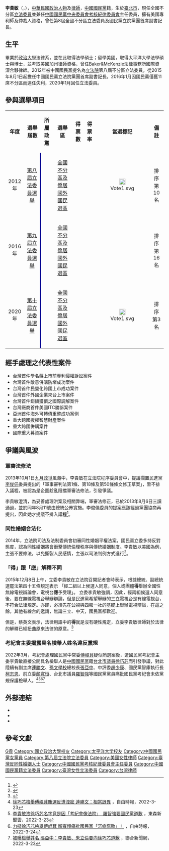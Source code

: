 {{newsrelease|time=2015-07-15T00:59:43+00:00}}
{{Infobox AM
| name                = 李貴敏<br/>Lí Kuì-bín<br/><small>Lee, Guei-Min</small>
| image               = 李貴敏委員.jpg
| order = {{ROC}}第8、10屆[[立法委員|立法委員]]
| term_start   = 2020年2月1日
| term_end    = 
| constituency = [[全國不分區及僑居國外國民立法委員選舉區|全國不分區及僑居國外國民立法委員選舉區]]
| term_start1   = 2012年2月1日
| term_end1    = 2016年1月31日
| constituency1 = 全國不分區及僑居國外國民立法委員選舉區
| birth_place         = {{ROC}}[[臺灣省|臺灣省]][[臺北市_(省轄市)|臺北市]]（今[[臺北市|臺北市]]）
| birth_date          = {{birth date and age|1959|12|11}}
| sex                 = 女
| nationality         = {{ROC}}
| party               = {{Kmt|19px}}
| module       = {{Infobox Chinese|child=yes|hide=no
| t            = 李貴敏
| tl           = Lí Kuì-bín}}
| educate =
*[[國立政治大學|國立政治大學]]法律學系學士、碩士畢業<br>
*[[美国|美国]][[太平洋大學|太平洋大學]]法學碩士、博士畢業
| past = 
*第8屆[[立法委員|立法委員]]
*金典法律事務所所長
*[[交通大學|交通大學]]科法所兼任副教授
*[[東吳大學|東吳大學]]EMBA兼任副教授
*[[海峽交流基金會|海峽交流基金會]]財經法律顧問
*中華民國暨美國加州律師
*中華民國專利師
*中華民國仲裁人
*Baker&McKenzie法律事務所國際資深合夥律師
*中華民國專利師公會理事／兩岸委員會主委
*中華民國工商建研會理事／北區聯合會長
*[[中華民國經濟部|中華民國經濟部]]影像顯示器辦公室法律顧問
*旺宏電子律師
*淡江大學兼任副教授
*揭露具名檢舉人的國民黨考紀委員
}}

'''李貴敏'''（{{lang-nan-tw|Lí Kuì-bín}}，{{bd|1959年|12月11日|||}}），[[中華民國|中華民國]][[政治人物|政治人物]]及[[律師|律師]]，[[中國國民黨|中國國民黨]]籍，生於[[臺北市|臺北市]]，現任全國不分區[[立法院#立法委員|立法委員]]並兼任[[中國國民黨中央委員會考核紀律委員會|中國國民黨中央委員會考核紀律委員會]]主任委員，擁有美國專利師及仲裁人資格，曾任第8屆全國不分區立法委員及國民黨立院黨團首席副書記長。

==生平==
畢業於[[政治大學|政治大學]]法律系，並在此取得法學碩士；留學美國，取得太平洋大學法學碩士與博士，並考取美國加州律師資格，曾任Baker&McKenzie法律事務所國際資深合夥律師。2012年被中國國民黨提名為[[立法院|立法院]]第八屆不分區立法委員，從2015年8月1日起擔任中國國民黨立法院黨團首席副書記長。2016年1月因國民黨僅獲11席不分區而連任失利，2020年1月回任立法委員。

== 參與選舉項目 ==
{| class="wikitable"
|align="center"|'''年度'''
|align="center"|'''選舉屆數'''
|align="center"|'''所屬政黨'''
|align="center"|'''選舉區'''
|align="center"|'''得票數'''
|align="center"|'''得票率'''
|align="center"|'''當選標記'''
|align="center"|'''備註'''
|-
|rowspan=1 align="center"|2012年
|rowspan=1 align="center"|[[2012年中華民國立法委員選舉|第八屆立法委員選舉]]
|style="border-left:4px solid #000099;"align="center"|{{KMT}}
|align="center"|[[全國不分區及僑居國外國民選區|全國不分區及僑居國外國民選區]]
|{{N/a}}
|{{N/a}}
|align="center"|[[File:Vote1.svg|20px]]
|排序第10名
|-
|rowspan=1 align="center"|2016年
|rowspan=1 align="center"|[[2016年中華民國立法委員選舉|第九屆立法委員選舉]]
|style="border-left:4px solid #000099;"align="center"|{{KMT}}
|align="center"|[[全國不分區及僑居國外國民選區|全國不分區及僑居國外國民選區]]
|{{N/a}}
|{{N/a}}
|align="center"|
|排序第16名
|-
|rowspan=1 align="center"|2020年
|rowspan=1 align="center"|[[2020年中華民國立法委員選舉|第十屆立法委員選舉]]
|style="border-left:4px solid #000099;"align="center"|{{KMT}}
|align="center"|[[全國不分區及僑居國外國民選區|全國不分區及僑居國外國民選區]]
|{{N/a}}
|{{N/a}}
|align="center"|[[File:Vote1.svg|20px]]
|排序第3名
|}

==經手處理之代表性案件==
{{Unreferenced section}}
*台灣首件學名藥上市前專利侵權訴訟案件
*台灣首件敵意併購防堵成功案件
*台灣首件民營化跨國上市成功案件
*台灣首件外國企業來台上市案件
*台灣首件鉅額獲償之國際調解案件
*台灣廠商首件美國ITC勝訴案件
*亞洲首件海外可轉債重整成功案例
*重大跨國授權智慧財產案件
*重大跨國併購案件
*國際重大募資案件

==爭議與風波==
===軍審法修法===
2013年10月1日[[九月政爭|九月政爭]]風潮中，李貴敏在立法院程序委員會中，提議擱置民進黨[[李俊俋|李俊俋]]委員提出的「軍事審判法第1條、第18條及第50條條文修正草案」，暫不排入議程，被認為是企圖趁亂阻擋軍審法修法，引發爭議。

李貴敏澄清，為妥善處理洪案及相關弊端，軍審法修正，已於2013年8月6日三讀通過，並於同年8月11號由總統公佈實施。李俊俋委員的提案應該經過黨團協商再提出，因此她才提議不排入議程<ref>{{cite web|title=外傳李貴敏委員阻擋「軍審法」修法之釐清|url=http://www.ly.gov.tw/03_leg/0301_main/leg_news/newsView.action?id=109832&lgno=00022&stage=8|date=2013-10-02|publisher=立法院全球資訊網|access-date=2015-05-29|archive-date=2016-03-04|archive-url=https://web.archive.org/web/20160304105422/http://www.ly.gov.tw/03_leg/0301_main/leg_news/newsView.action?id=109832&lgno=00022&stage=8|dead-url=no}}</ref>。

===同性婚姻合法化===
2014年，立法院司法及法制委員會初審同性婚姻平權法案，國民黨立委多持反對態度，認為同性婚姻將會衝擊傳統倫理秩序與傳統婚姻制度。李貴敏以美國為例，主張不要修法，以免撕裂人民感情，主張以司法判例方式進行<ref>{{cite news|url=http://pnn.pts.org.tw/main/2014/12/22/%E7%AB%8B%E9%99%A2%E5%88%9D%E5%AF%A9%EF%BC%9A%E8%A1%9D%E6%93%8A%E5%82%B3%E7%B5%B1-vs-%E5%89%9D%E5%A5%AA%E4%BA%BA%E6%AC%8A-%E5%90%8C%E5%BF%97%E5%A9%9A%E5%A7%BB%E6%B3%95%E6%A1%88%E9%81%8E/|title=【立院初審】衝擊傳統 vs. 剝奪人權 同志婚姻法案過不過？|publisher=台灣公共電視|date=2014-12-22|author=邱彥瑜|access-date=2015-06-27|archive-url=https://web.archive.org/web/20150629051634/http://pnn.pts.org.tw/main/2014/12/22/%E7%AB%8B%E9%99%A2%E5%88%9D%E5%AF%A9%EF%BC%9A%E8%A1%9D%E6%93%8A%E5%82%B3%E7%B5%B1-vs-%E5%89%9D%E5%A5%AA%E4%BA%BA%E6%AC%8A-%E5%90%8C%E5%BF%97%E5%A9%9A%E5%A7%BB%E6%B3%95%E6%A1%88%E9%81%8E/|archive-date=2015-06-29|dead-url=yes}}</ref>。

===「得」跟「應」解釋不同===
2015年12月8日上午，立委李貴敏在立法院召開記者會時表示，根據總統、副總統選罷法第四十五條規定表示
「經二組以上候選人同意，個人或團體'''得'''舉辦全國性無線電視辯論會，電視台'''應'''予受理」。
立委李貴敏強調，因此，經兩組候選人同意後，要在無線電視台舉辦辯論，但是民進黨希望舉辦的三立電視台是有線電視台，不符合法律規定。亦即，必須先在公視與四報一社的基礎上舉辦電視辯論，在這之餘，其他有線台的邀請，無論三立、中天，國民黨都歡迎。

但是，蔡英文表示，法律用語中的'''得'''就是沒有硬性規定，立委李貴敏律師對於法律的解釋已經扭曲原來法律的原意。<ref>{{cite news|url=http://www.chinatimes.com/realtimenews/20151208002948-260401|title=藍：不在無線台辦辯論 違反選罷法|publisher=中國時報|date=2015-12-08|author=周毓翔|accessdate=2015-12-08|archive-date=2016-03-06|archive-url=https://web.archive.org/web/20160306195654/http://www.chinatimes.com/realtimenews/20151208002948-260401|dead-url=no}}</ref>

===考紀會主委揭露具名檢舉人姓名違反黨規===
2022年3月，考紀會處理國民黨中常委[[傅崐萁|傅崐萁]]疑似賄選案後，遭國民黨考紀會主委李貴敏直接公開具名檢舉人是[[中國國民黨|中國國民黨]]籍[[台北市議員|台北市議員]][[徐巧芯|徐巧芯]]而引發爭議，對此陸續有副主席[[連勝文|連勝文]]、[[孫文學校|孫文學校]]總校長[[張亞中_(中國國民黨)|張亞中]]、中評委[[趙少康|趙少康]]、國民黨智庫執行長[[柯志恩|柯志恩]]、前立委[[顏寬恒|顏寬恒]]、台北市議員[[羅智強|羅智強]]等國民黨黨員痛批國民黨考紀會未依黨規保護檢舉人。<ref>[https://news.ltn.com.tw/news/politics/breakingnews/3869487 徐巧芯檢舉傅崐萁賄選反遭洩密 連勝文：相當訝異] {{Wayback|url=https://news.ltn.com.tw/news/politics/breakingnews/3869487 |date=20220512205302 }}，自由時報，2022-3-23</ref><ref>[https://www.ettoday.net/amp/amp_news.php7%3fnews_id=2214067 李貴敏洩徐巧芯名字竟是因「考紀會像法院」　羅智強要國民黨道歉] {{Wayback|url=https://www.ettoday.net/amp/amp_news.php7%3fnews_id=2214067 |date=20220425014653 }}，東森新聞雲，2022-3-23</ref><ref>[https://news.ltn.com.tw/news/politics/breakingnews/3869667 力挺徐巧芯檢舉傅崐萁 顏寬恒痛批國民黨「沉痾腐敗」！] {{Wayback|url=https://news.ltn.com.tw/news/politics/breakingnews/3869667 |date=20220615055549 }}，自由時報，2022-3-24</ref><ref>[https://udn.com/news/amp/story/6656/6186197 被曝檢舉姓名 張亞中：李貴敏、朱立倫要向徐巧芯道歉] {{Wayback|url=https://udn.com/news/amp/story/6656/6186197 |date=20220413062001 }}，聯合新聞網，2022-3-23</ref>

==外部連結==
{{commons cat|Lee, Guei-Min}}
*{{Facebook|staceylee2020}}
*{{Website|https://www.storm.mg/authors/186654/%E6%9D%8E%E8%B2%B4%E6%95%8F|風傳媒 李貴敏觀點}}
*{{Website|http://www.viewpointtaiwan.com/commentary/%E5%8F%B2%E8%A9%A9%E7%B4%9A%E9%BB%91%E5%A4%A9%E9%B5%9D%E4%BE%86%E4%BA%86-%E8%94%A1%E6%94%BF%E5%BA%9C%E5%BF%AB%E5%8B%95%E8%B5%B7%E5%95%8A%EF%BC%81/|觀策站 時事評論}}

==參考文獻==
{{reflist|2}}

{{中華民國第十屆立法委員}}
{{DEFAULTSORT:Lee李}}
[[Category:李姓|G貴]]
[[Category:國立政治大學校友|Category:國立政治大學校友]]
[[Category:太平洋大学校友|Category:太平洋大学校友]]
[[Category:中國國民黨女黨員|Category:中國國民黨女黨員]]
[[Category:第八屆立法院立法委員|Category:第八屆立法院立法委員]]
[[Category:美國女性律師|Category:美國女性律師]]
[[Category:臺灣反同性婚姻人士|Category:臺灣反同性婚姻人士]]
[[Category:中國國民黨考核紀律委員會主任委員|Category:中國國民黨考核紀律委員會主任委員]]
[[Category:中國國民黨籍立法委員|Category:中國國民黨籍立法委員]]
[[Category:臺灣女性立法委員|Category:臺灣女性立法委員]]
[[Category:台灣律師|Category:台灣律師]]